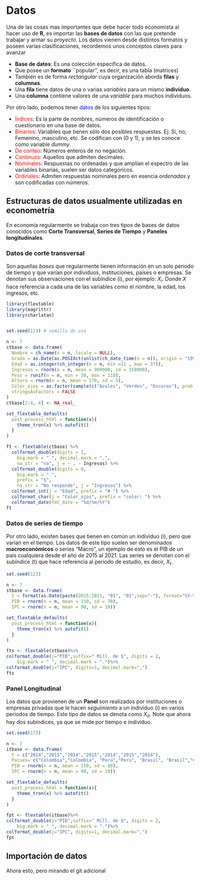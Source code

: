 # Datos

Una de las cosas mas importantes que debe hacer todo economista al hacer uso de **R**, es importar las **bases de datos** con las que pretende trabajar y armar su *proyecto*. Los datos vienen desde distintos formatos y poseen varias clasificaciones, recordemos unos conceptos claves para avanzar

- **Base de datos**: Es una colección especifica de datos.
- Que posee un **formato** ``popular'', es decir, es una tabla (matrices)
- También es de forma *rectangular* cuya organización aborda **filas** y **columnas**.
- Una **fila** tiene datos de una o varias *variables* para un mismo **individuo**.
- Una **columna** contiene valores de una *variable* para muchos individuos.

Por otro lado, podemos tener <span style="color:blue"> datos </span> de los siguientes tipos:

- <span style="color:red">Índices</span>: Es la parte de nombres, números de identificación o cuestionario en una base de datos.
- <span style="color:red">Binarios</span>: Variables que tienen sólo dos posibles respuestas. Ej: Si, no; Femenino, masculino, etc. Se codifican con (0 y 1), y se les conoce como variable *dummy*.
- <span style="color:red">De conteo</span>: Números enteros de no negación.
- <span style="color:red">Continuos</span>: Aquellos que admiten decimales.
- <span style="color:red">Nominales</span>: Respuestas no ordenadas y que amplían el espectro de las variables binarias, suelen ser datos categóricos. 
- <span style="color:red">Ordinales</span>: Admiten respuestas nominales pero en esencia *ordenadas* y son codificadas con números.


## Estructuras de datos usualmente utilizadas en econometría

En economía regularmente se trabaja con tres tipos de bases de datos conocidos como **Corte Transversal**, **Series de Tiempo** y **Paneles longitudinales**.

### Datos de corte transversal

Son aquellas *bases* que regularmente tienen información en un solo periodo de tiempo y que varían por individuos, instituciones, países o empresas. Se denotan sus observaciones con el subíndice (i), por ejemplo: $X_{i}$. Donde $X$ hace referencia a cada una de las variables como el nombre, la edad, los ingresos, etc.  

```r
library(flextable)
library(magrittr)
library(charlatan)


set.seed(123) # semilla de uso

n <- 7
ctbase <- data.frame(
  Nombre = ch_name(n = n, locale = NULL),
  Grado = as.Date(as.POSIXct(unlist(ch_date_time(n = n)), origin = "1994-01-01")) + 3*365,
  Edad = as.integer(ch_integer(n = n, min =21 , max = 37)),
  Ingresos = rnorm(n = n, mean = 900000, sd = 150000),
  Peso = runif(n = n, min = 50, max = 110),
  Altura = rnorm(n = n, mean = 170, sd = 5),
  Color_ojos = as.factor(sample(c("Azules", "Verdes", "Oscuros"), prob = c(.15, .3, .55), size = n, replace = TRUE)),
  stringsAsFactors = FALSE
) 
ctbase[2:4, 4] <- NA_real_

set_flextable_defaults(
  post_process_html = function(x){
    theme_tron(x) %>% autofit()
  }
)

ft <- flextable(ctbase) %>% 
  colformat_double(digits = 1,
    big.mark = " ", decimal.mark = ",",
    na_str = "na", j = ~ . - Ingresos) %>% 
  colformat_double(digits = 0,
    big.mark = " ", 
    prefix = "$", 
    na_str = "No responde", j = "Ingresos") %>% 
  colformat_int(j = "Edad", prefix = "# ") %>% 
  colformat_char(j = "Color_ojos", prefix = "color: ") %>% 
  colformat_date(fmt_date = "%d/%m/%Y")
ft
```

### Datos de series de tiempo
Por otro lado, existen bases que tienen en común un individuo (i), pero que varian en el tiempo. Los datos de este tipo suelen ser denominados **macroeconómicos** o series "Macro", un ejemplo de esto es el PIB de un país cualquiera desde el año de 2015 al 2021. Las series se denotan con el subíndice (t) que hace referencia al periodo de estudio, es decir, $X_{t}$.

```r
set.seed(123)

n <- 7
stbase <- data.frame(
  t = format(as.Date(paste(2015:2021, "01", "01",sep="-"), format="%Y-%m-%d"), "%Y" ),
  PIB = rnorm(n = n, mean = 150, sd = 70),
  IPC = rnorm(n = n, mean = 90, sd = 10))

set_flextable_defaults(
  post_process_html = function(x){
    theme_tron(x) %>% autofit()
  }
)

fts <- flextable(stbase)%>%
colformat_double(j="PIB",suffix=" Mill. de $", digits = 2,
    big.mark = " ", decimal.mark = ".")%>%
colformat_double(j="IPC", digits=1, decimal.mark=",")  
fts

```


### Panel Longitudinal

Los datos que provienen de un **Panel** son realizados por instituciones o empresas privadas que le hacen *seguimiento* a un individuo (i) en varios periodos de tiempo. Este tipo de datos se denota como $X_{it}$. Note que ahora hay dos subíndices, ya que se mide por tiempo e individuo.

```r
set.seed(173)

n <- 7
itbase <- data.frame(
  t = c("2014","2015","2014","2015","2014","2015","2014"),
  Paises= c("Colombia","Colombia", "Perú","Perú", "Brasil", "Brasil","Chile"),
  PIB = rnorm(n = n, mean = 150, sd = 80),
  IPC = rnorm(n = n, mean = 90, sd = 10))

set_flextable_defaults(
  post_process_html = function(x){
    theme_tron(x) %>% autofit()
  }
)

fpt <- flextable(itbase)%>%
colformat_double(j="PIB",suffix=" Mill. de $", digits = 2,
    big.mark = " ", decimal.mark = ".")%>%
colformat_double(j="IPC", digits=1, decimal.mark=",")  
fpt

```



## Importación de datos

Ahora esto, pero mirando el git adicional


